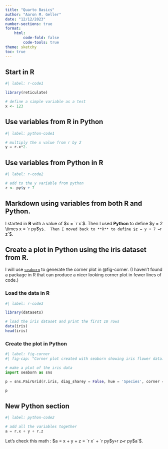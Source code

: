 ```yaml
---
title: "Quarto Basics"
author: "Aaron M. Geller"
date: "12/12/2023"
number-sections: true
format:
    html:
        code-fold: false
        code-tools: true
theme: sketchy
toc: true
---
```


## Start in R
```r
#| label: r-code1

library(reticulate)

# define a simple variable as a test
x <- 123

```

## Use variables from R in Python
```python
#| label: python-code1

# multiply the x value from r by 2
y = r.x*2.

```


## Use variables from Python in R
```r
#| label: r-code2

# add to the y variable from python 
z <- py$y + 7
```

## Markdown using variables from both R and Python.

I started in **R** with a value of $x = `r x`$.  Then I used **Python** to define $y = 2 \times x = `r py$y`$.  Then I moved back to **R** to define $z = y + 7 = `r z`$.


## Create a plot in Python using the iris dataset from R.  

I will use  [`seaborn`](https://seaborn.pydata.org/) to generate the corner plot in @fig-corner. (I haven't found a package in R that can produce a nicer looking corner plot in fewer lines of code.) 

### Load the data in R
```r
#| label: r-code3

library(datasets)

# load the iris dataset and print the first 10 rows
data(iris)
head(iris)

```


### Create the plot in Python 


```python
#| label: fig-corner
#| fig-cap: "Corner plot created with seaborn showing iris flower data."

# make a plot of the iris data
import seaborn as sns

p = sns.PairGrid(r.iris, diag_sharey = False, hue = 'Species', corner = True).map_lower(sns.scatterplot).map_diag(sns.kdeplot).add_legend(bbox_to_anchor = (0.6, 0.6))

p

```

## New Python section
```python
#| label: python-code2

# add all the variables together
a = r.x + y + r.z

```

Let's check this math : $a = x + y + z = `r x` + `r py$y` + `r z` = `r py$a`$.